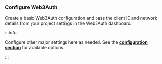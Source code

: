 ### Configure Web3Auth

Create a basic Web3Auth configuration and pass the client ID and network details from your project
settings in the Web3Auth dashboard.

:::info

Configure other major settings here as needed.
See the [**configuration section**](/embedded-wallets/sdk/react/advanced/) for available options.

:::
